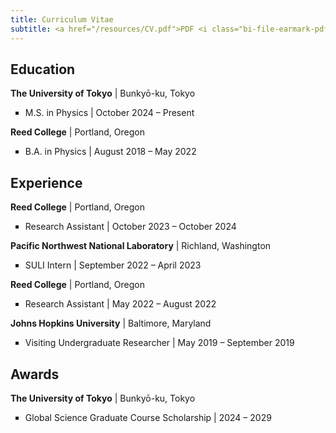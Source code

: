```yaml
---
title: Curriculum Vitae
subtitle: <a href="/resources/CV.pdf">PDF <i class="bi-file-earmark-pdf h5"></i></a>
---
```

## Education

__The University of Tokyo__ | Bunkyo&#772;-ku, Tokyo

<ul style="list-style-type:square;">
  <li>
  M.S. in Physics | October 2024 -- Present
  </li>
</ul>

__Reed College__ | Portland, Oregon

<ul style="list-style-type:square;">
  <li>
  B.A. in Physics | August 2018 -- May 2022
  </li>
</ul>

## Experience

__Reed College__ | Portland, Oregon

<ul style="list-style-type:square;">
  <li>
  Research Assistant | October 2023 -- October 2024
  </li>
</ul>

__Pacific Northwest National Laboratory__ | Richland, Washington

<ul style="list-style-type:square;">
  <li>
  SULI Intern | September 2022 -- April 2023
  </li>
</ul>

__Reed College__ | Portland, Oregon

<ul style="list-style-type:square;">
  <li>
  Research Assistant | May 2022 -- August 2022
  </li>
</ul>

__Johns Hopkins University__ | Baltimore, Maryland

<ul style="list-style-type:square;">
  <li>
  Visiting Undergraduate Researcher | May 2019 -- September 2019
  </li>
</ul>

## Awards

__The University of Tokyo__ | Bunkyo&#772;-ku, Tokyo

<ul style="list-style-type:square;">
  <li>
  <a href="https://www.s.u-tokyo.ac.jp/GSGC/" style="text-decoration: none"> Global Science Graduate Course </a> Scholarship | 2024 -- 2029
  </li>
</ul>

